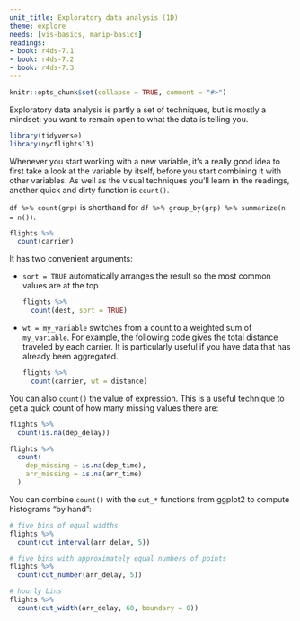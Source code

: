 ```yaml
---
unit_title: Exploratory data analysis (1D)
theme: explore
needs: [vis-basics, manip-basics]
readings:
- book: r4ds-7.1
- book: r4ds-7.2
- book: r4ds-7.3
---
```


```r
knitr::opts_chunk$set(collapse = TRUE, comment = "#>")
```

Exploratory data analysis is partly a set of techniques, but is mostly a mindset: you want to remain open to what the data is telling you.

```r
library(tidyverse)
library(nycflights13)
```

Whenever you start working with a new variable, it's a really good idea to first take a look at the variable by itself, before you start combining it with other variables. As well as the visual techniques you'll learn in the readings, another quick and dirty function is `count()`. 

`df %>% count(grp)` is shorthand for `df %>% group_by(grp) %>% summarize(n = n())`. 

```r
flights %>% 
  count(carrier)
```

It has two convenient arguments: 

*   `sort = TRUE` automatically arranges the result so the most common values are 
    at the top

    ```r
    flights %>% 
      count(dest, sort = TRUE)
    ```

*  `wt = my_variable` switches from a count to a weighted sum of `my_variable`.
   For example, the following code gives the total distance traveled by
   each carrier. It is particularly useful if you have data that has already 
   been aggregated.

    ```r
    flights %>% 
      count(carrier, wt = distance)
    ```

You can also `count()` the value of expression. This is a useful technique to get a quick count of how many missing values there are:

```r
flights %>% 
  count(is.na(dep_delay))

flights %>% 
  count(
    dep_missing = is.na(dep_time), 
    arr_missing = is.na(arr_time)
  )
```

You can combine `count()` with the `cut_*` functions from ggplot2 to compute histograms "by hand":

```r
# five bins of equal widths
flights %>% 
  count(cut_interval(arr_delay, 5))

# five bins with approximately equal numbers of points
flights %>% 
  count(cut_number(arr_delay, 5))

# hourly bins
flights %>% 
  count(cut_width(arr_delay, 60, boundary = 0))
```

